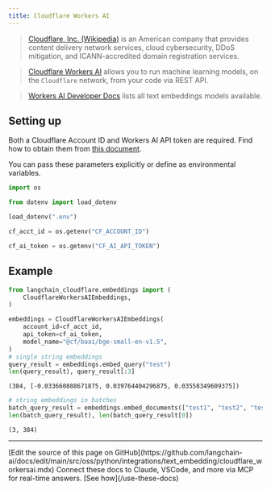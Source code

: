 ```yaml
---
title: Cloudflare Workers AI
---
```


>[Cloudflare, Inc. (Wikipedia)](https://en.wikipedia.org/wiki/Cloudflare) is an American company that provides content delivery network services, cloud cybersecurity, DDoS mitigation, and ICANN-accredited domain registration services.

>[Cloudflare Workers AI](https://developers.cloudflare.com/workers-ai/) allows you to run machine learning models, on the `Cloudflare` network, from your code via REST API.

>[Workers AI Developer Docs](https://developers.cloudflare.com/workers-ai/models/text-embeddings/) lists all text embeddings models available.

## Setting up

Both a Cloudflare Account ID and Workers AI API token are required. Find how to obtain them from [this document](https://developers.cloudflare.com/workers-ai/get-started/rest-api/).

You can pass these parameters explicitly or define as environmental variables.

```python
import os

from dotenv import load_dotenv

load_dotenv(".env")

cf_acct_id = os.getenv("CF_ACCOUNT_ID")

cf_ai_token = os.getenv("CF_AI_API_TOKEN")
```

## Example

```python
from langchain_cloudflare.embeddings import (
    CloudflareWorkersAIEmbeddings,
)
```

```python
embeddings = CloudflareWorkersAIEmbeddings(
    account_id=cf_acct_id,
    api_token=cf_ai_token,
    model_name="@cf/baai/bge-small-en-v1.5",
)
# single string embeddings
query_result = embeddings.embed_query("test")
len(query_result), query_result[:3]
```

```output
(384, [-0.033660888671875, 0.039764404296875, 0.03558349609375])
```

```python
# string embeddings in batches
batch_query_result = embeddings.embed_documents(["test1", "test2", "test3"])
len(batch_query_result), len(batch_query_result[0])
```

```output
(3, 384)
```

---

<Callout icon="pen-to-square" iconType="regular">
    [Edit the source of this page on GitHub](https://github.com/langchain-ai/docs/edit/main/src/oss/python/integrations/text_embedding/cloudflare_workersai.mdx)
</Callout>
<Tip icon="terminal" iconType="regular">
    Connect these docs to Claude, VSCode, and more via MCP for    real-time answers. [See how](/use-these-docs)
</Tip>
